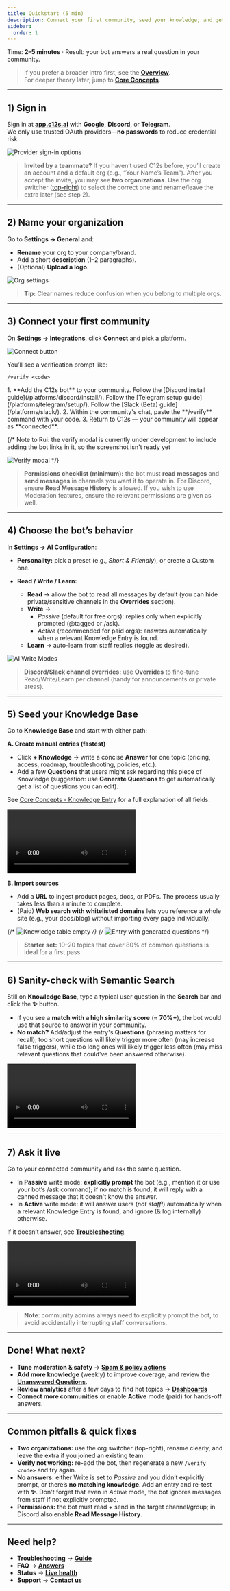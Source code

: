 ```yaml
---
title: Quickstart (5 min)
description: Connect your first community, seed your knowledge, and get your AI moderator answering in minutes.
sidebar:
  order: 1
---
```




Time: **2–5 minutes** · Result: your bot answers a real question in your community.

> If you prefer a broader intro first, see the **[Overview](/getting-started/overview/)**.  
> For deeper theory later, jump to **[Core Concepts](/getting-started/core-concepts/)**.

---

## 1) Sign in

Sign in at **[app.c12s.ai](https://app.c12s.ai?r=docs)** with **Google**, **Discord**, or **Telegram**.  
We only use trusted OAuth providers—**no passwords** to reduce credential risk.

![Provider sign-in options](@/assets/screenshots/getting-started/sso-login.png)

> **Invited by a teammate?** If you haven’t used C12s before, you’ll create an account and a default org (e.g., “Your Name’s Team”). After you accept the invite, you may see **two organizations**. Use the org switcher ([top-right](@/assets/screenshots/getting-started/org-switcher.png)) to select the correct one and rename/leave the extra later (see step 2).

---

## 2) Name your organization

Go to **Settings → General** and:
- **Rename** your org to your company/brand.
- Add a short **description** (1–2 paragraphs).
- (Optional) **Upload a logo**.

![Org settings](@/assets/screenshots/getting-started/general-org-settings.png)

> **Tip:** Clear names reduce confusion when you belong to multiple orgs.

---

## 3) Connect your first community

On **Settings → Integrations**, click **Connect** and pick a platform.

![Connect button](@/assets/screenshots/getting-started/integrations-connect-button.gif)

You’ll see a verification prompt like:

```text
/verify <code>
```

<Steps>
1. **Add the C12s bot** to your community.
</Steps>
<Tabs>
  <TabItem label="Discord">Follow the [Discord install guide](/platforms/discord/install/).</TabItem>
  <TabItem label="Telegram">Follow the [Telegram setup guide](/platforms/telegram/setup/).</TabItem>
  <TabItem label="Slack (Beta)">Follow the [Slack (Beta) guide](/platforms/slack/).</TabItem>
</Tabs>
<Steps>
2. Within the community's chat, paste the **/verify** command with your code.
3. Return to C12s — your community will appear as **connected**.
</Steps>

{/* Note to Rui: the verify modal is currently under development to include adding the bot links in it, so the screenshot isn't ready yet

![Verify modal](../../assets/qs-verify.png)
*/}

> **Permissions checklist (minimum):** the bot must **read messages** and **send messages** in channels you want it to operate in. For Discord, ensure **Read Message History** is allowed. If you wish to use Moderation features, ensure the relevant permissions are given as well.

---

## 4) Choose the bot’s behavior

In **Settings → AI Configuration**:

* **Personality:** pick a preset (e.g., *Short & Friendly*), or create a Custom one.
* **Read / Write / Learn:**

  * **Read** → allow the bot to read all messages by default (you can hide private/sensitive channels in the **Overrides** section).
  * **Write** →
    * *Passive* (default for free orgs): replies only when explicitly prompted (@tagged or /ask).
    * *Active* (recommended for paid orgs): answers automatically when a relevant Knowledge Entry is found.
  * **Learn** → auto-learn from staff replies (toggle as desired).

![AI Write Modes](@/assets/screenshots/getting-started/ai-write-modes.gif)

> **Discord/Slack channel overrides:** use **Overrides** to fine-tune Read/Write/Learn per channel (handy for announcements or private areas).

---

## 5) Seed your Knowledge Base

Go to **Knowledge Base** and start with either path:

**A. Create manual entries (fastest)**

* Click **+ Knowledge** → write a concise **Answer** for one topic (pricing, access, roadmap, troubleshooting, policies, etc.).
* Add a few **Questions** that users might ask regarding this piece of Knowledge (suggestion: use **Generate Questions** to get automatically get a list of questions you can edit).

<Badge text="Tip" variant="tip" /> See [Core Concepts - Knowledge Entry](/getting-started/core-concepts/#knowledge-entry) for a full explanation of all fields.

<Video
  src={AddKnowledgeVideo}
  title='Adding a Knowledge Entry to the Knowledge Base'
  autoPlay
  loop
  controls
/>

**B. Import sources**

* Add a **URL** to ingest product pages, docs, or PDFs. The process usually takes less than a minute to complete.
* (Paid) **Web search with whitelisted domains** lets you reference a whole site (e.g., your docs/blog) without importing every page individually.

{/* ![Knowledge table empty](../../assets/qs-kb-empty.png) */}
{/* ![Entry with generated questions](../../assets/qs-kb-entry.png) */}

> **Starter set:** 10–20 topics that cover 80% of common questions is ideal for a first pass.

---

## 6) Sanity-check with Semantic Search

Still on **Knowledge Base**, type a typical user question in the **Search** bar and click the **✨** button.

* If you see a **match with a high similarity score** (≈ **70%+**), the bot would use that source to answer in your community.
* **No match?** Add/adjust the entry's **Questions** (phrasing matters for recall); too short questions will likely trigger more often (may increase false triggers), while too long ones will likely trigger less often (may miss relevant questions that could've been answered otherwise).

<Video
  src={SemanticSearchVideo}
  title='Semantic Search in the Knowledge Base'
  autoPlay
  loop
  controls
/>

---

## 7) Ask it live

Go to your connected community and ask the same question.

* In **Passive** write mode: **explicitly prompt** the bot (e.g., mention it or use your bot’s /ask command); if no match is found, it will reply with a canned message that it doesn't know the answer.
* In **Active** write mode: it will answer users (_not staff!_) automatically when a relevant Knowledge Entry is found, and ignore (& log internally) otherwise.

If it doesn’t answer, see **[Troubleshooting](/resources/troubleshooting/)**.

<Video
  src={LiveDemoVideo}
  title='Asking the bot a live question and getting an answer back.'
  autoPlay
  loop
  controls
/>

> **Note**: community admins always need to explicitly prompt the bot, to avoid accidentally interrupting staff conversations.

---

## Done! What next?

* **Tune moderation & safety** → **[Spam & policy actions](/moderation/spam-detection/)**
* **Add more knowledge** (weekly) to improve coverage, and review the **[Unanswered Questions](/analytics/unanswered-questions/)**.
* **Review analytics** after a few days to find hot topics → **[Dashboards](/analytics/dashboards/)**
* **Connect more communities** or enable **Active** mode (paid) for hands-off answers.

---

## Common pitfalls & quick fixes

* **Two organizations:** use the org switcher (top-right), rename clearly, and leave the extra if you joined an existing team.
* **Verify not working:** re-add the bot, then regenerate a new `/verify <code>` and try again.
* **No answers:** either Write is set to *Passive* and you didn’t explicitly prompt, or there’s **no matching knowledge**. Add an entry and re-test with **✨**. Don't forget that even in *Active* mode, the bot ignores messages from staff if not explicitly prompted.
* **Permissions:** the bot must read + send in the target channel/group; in Discord also enable **Read Message History**.

---

## Need help?

* **Troubleshooting** → **[Guide](/resources/troubleshooting/)**
* **FAQ** → **[Answers](/resources/faq/)**
* **Status** → **[Live health](https://status.c12s.ai)**
* **Support** → **[Contact us](/support/)**
